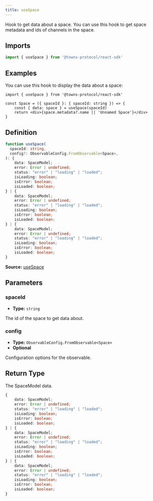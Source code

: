 ```yaml
---
title: useSpace
---
```

Hook to get data about a space. You can use this hook to get space metadata and ids of channels in the space.

## Imports

```ts
import { useSpace } from '@towns-protocol/react-sdk'
```

## Examples

You can use this hook to display the data about a space:
```tsx
import { useSpace } from '@towns-protocol/react-sdk'

const Space = ({ spaceId }: { spaceId: string }) => {
    const { data: space } = useSpace(spaceId)
    return <div>{space.metadata?.name || 'Unnamed Space'}</div>
}
```

## Definition

```ts
function useSpace(
  spaceId: string,
  config?: ObservableConfig.FromObservable<Space>,
): {
    data: SpaceModel;
    error: Error | undefined;
    status: "error" | "loading" | "loaded";
    isLoading: boolean;
    isError: boolean;
    isLoaded: boolean;
} | {
    data: SpaceModel;
    error: Error | undefined;
    status: "error" | "loading" | "loaded";
    isLoading: boolean;
    isError: boolean;
    isLoaded: boolean;
} | {
    data: SpaceModel;
    error: Error | undefined;
    status: "error" | "loading" | "loaded";
    isLoading: boolean;
    isError: boolean;
    isLoaded: boolean;
}
```

**Source:** [useSpace](https://github.com/towns-protocol/towns/blob/main/packages/react-sdk/src/useSpace.ts)

## Parameters

### spaceId

- **Type:** `string`

The id of the space to get data about.

### config

- **Type:** `ObservableConfig.FromObservable<Space>`
- **Optional**

Configuration options for the observable.

## Return Type

The SpaceModel data.

```ts
{
    data: SpaceModel;
    error: Error | undefined;
    status: "error" | "loading" | "loaded";
    isLoading: boolean;
    isError: boolean;
    isLoaded: boolean;
} | {
    data: SpaceModel;
    error: Error | undefined;
    status: "error" | "loading" | "loaded";
    isLoading: boolean;
    isError: boolean;
    isLoaded: boolean;
} | {
    data: SpaceModel;
    error: Error | undefined;
    status: "error" | "loading" | "loaded";
    isLoading: boolean;
    isError: boolean;
    isLoaded: boolean;
}
```
